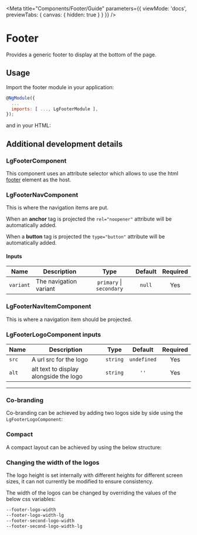 
<Meta title="Components/Footer/Guide" parameters={{ viewMode: 'docs', previewTabs: { canvas: { hidden: true } } }} />

# Footer

<p class="standfirst">Provides a generic footer to display at the bottom of the page.</p>

## Usage
Import the footer module in your application:

```js
@NgModule({
  ...
  imports: [ ..., LgFooterModule ],
});
```

and in your HTML:

<Source id="components-footer-examples--standard-footer"></Source>

## Additional development details

### LgFooterComponent
This component uses an attribute selector which allows to use the html <a href="https://developer.mozilla.org/en-US/docs/Web/HTML/Element/footer" target="_blank">footer</a> element as the host.

### LgFooterNavComponent
This is where the navigation items are put.

When an **anchor** tag is projected the `rel="noopener"` attribute will be automatically added.

When a **button** tag is projected the `type="button"` attribute will be automatically added.

#### Inputs
| Name      | Description            |           Type           | Default | Required |
|-----------|------------------------|:------------------------:|:-------:|:--------:|
| `variant` | The navigation variant | `primary` \| `secondary` | `null`  |   Yes    |

### LgFooterNavItemComponent
This is where a navigation item should be projected.

### LgFooterLogoComponent inputs
| Name  | Description                            |   Type   |   Default   | Required |
|-------|----------------------------------------|:--------:|:-----------:|:--------:|
| `src` | A url src for the logo                 | `string` | `undefined` |   Yes    |
| `alt` | alt text to display alongside the logo | `string` |    `''`     |   Yes    |

---

### Co-branding
Co-branding can be achieved by adding two logos side by side using the `LgFooterLogoComponent`:

<Source id="components-footer-examples--co-branded-footer"></Source>

### Compact
A compact layout can be achieved by using the below structure:

<Source id="components-footer-examples--compact-footer"></Source>

### Changing the width of the logos
The logo height is set internally with different heights for different screen sizes, it can not currently be modified to ensure consistency.

The width of the logos can be changed by overriding the values of the below css variables:

```css
--footer-logo-width
--footer-logo-width-lg
--footer-second-logo-width
--footer-second-logo-width-lg
```

<Feedback />
